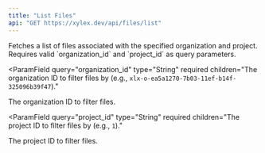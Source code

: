 ```yaml
---
title: "List Files"
api: "GET https://xylex.dev/api/files/list"
---
```


<Card title="Endpoint Description" icon="info" horizontal>
  Fetches a list of files associated with the specified organization and
  project. Requires valid `organization_id` and `project_id` as query
  parameters.
</Card>

<ParamField
  query="organization_id"
  type="String"
  required
  children="The organization ID to filter files by (e.g., `xlx-o-ea5a1270-7b03-11ef-b14f-325096b39f47`)."
>
  The organization ID to filter files.
</ParamField>

<ParamField
  query="project_id"
  type="String"
  required
  children="The project ID to filter files by (e.g., `1`)."
>
  The project ID to filter files.
</ParamField>

